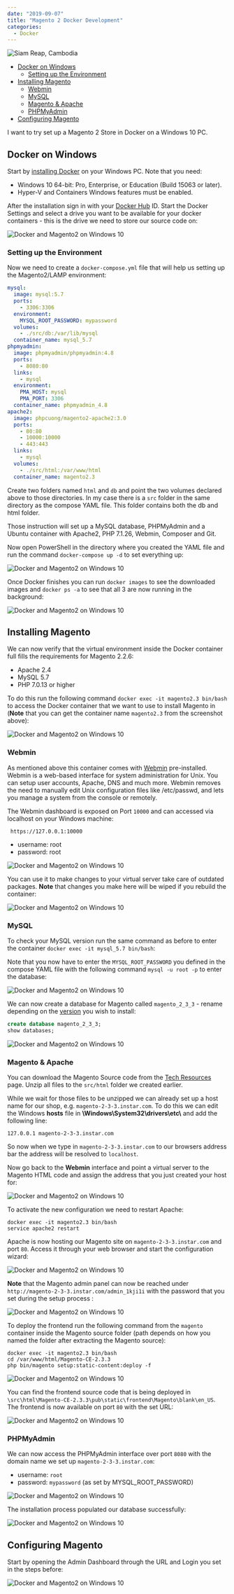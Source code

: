 ```yaml
---
date: "2019-09-07"
title: "Magento 2 Docker Development"
categories:
  - Docker
---
```


![Siam Reap, Cambodia](./photo-kt456d_645dhfh6dgjkhg4_d.jpg)

<!-- TOC -->

- [Docker on Windows](#docker-on-windows)
  - [Setting up the Environment](#setting-up-the-environment)
- [Installing Magento](#installing-magento)
  - [Webmin](#webmin)
  - [MySQL](#mysql)
  - [Magento &amp; Apache](#magento-amp-apache)
  - [PHPMyAdmin](#phpmyadmin)
- [Configuring Magento](#configuring-magento)

<!-- /TOC -->

I want to try set up a Magento 2 Store in Docker on a Windows 10 PC.


## Docker on Windows

Start by [installing Docker](https://docs.docker.com/docker-for-windows/install/) on your Windows PC. Note that you need:


* Windows 10 64-bit: Pro, Enterprise, or Education (Build 15063 or later).
* Hyper-V and Containers Windows features must be enabled.


After the installation sign in with your [Docker Hub](https://hub.docker.com) ID. Start the Docker Settings and select a drive you want to be available for your docker containers - this is the drive we need to store our source code on:


![Docker and Magento2 on Windows 10](./Magento2_Docker_01.png)


### Setting up the Environment

Now we need to create a `docker-compose.yml` file that will help us setting up the Magento2/LAMP environment:


```yaml
mysql:
  image: mysql:5.7
  ports:
    - 3306:3306
  environment:
    MYSQL_ROOT_PASSWORD: mypassword
  volumes:
    - ./src/db:/var/lib/mysql
  container_name: mysql_5.7
phpmyadmin:
  image: phpmyadmin/phpmyadmin:4.8
  ports:
    - 8080:80
  links:
    - mysql
  environment:
    PMA_HOST: mysql
    PMA_PORT: 3306
  container_name: phpmyadmin_4.8
apache2:
  image: phpcuong/magento2-apache2:3.0
  ports:
    - 80:80
    - 10000:10000
    - 443:443
  links:
    - mysql
  volumes:
    - ./src/html:/var/www/html
  container_name: magento2.3
```

<!-- giaphugroup -->

Create two folders named `html` and `db` and point the two volumes declared above to those directories. In my case there is a `src` folder in the same directory as the compose YAML file. This folder contains both the db and html folder.

Those instruction will set up a MySQL database, PHPMyAdmin and a Ubuntu container with Apache2, PHP 7.1.26, Webmin, Composer and Git.

Now open PowerShell in the directory where you created the YAML file and run the command `docker-compose up -d` to set everything up:


![Docker and Magento2 on Windows 10](./Magento2_Docker_02.png)


Once Docker finishes you can run `docker images` to see the downloaded images and `docker ps -a` to see that all 3 are now running in the background:


![Docker and Magento2 on Windows 10](./Magento2_Docker_03.png)



## Installing Magento

We can now verify that the virtual environment inside the Docker container full fills the requirements for Magento 2.2.6:

* Apache 2.4
* MySQL 5.7
* PHP 7.0.13 or higher


To do this run the following command `docker exec -it magento2.3 bin/bash` to access the Docker container that we want to use to install Magento in (__Note__ that you can get the container name `magento2.3` from the screenshot above):


![Docker and Magento2 on Windows 10](./Magento2_Docker_04.png)


### Webmin

As mentioned above this container comes with [Webmin](http://www.webmin.com) pre-installed. Webmin is a web-based interface for system administration for Unix. You can setup user accounts, Apache, DNS and much more. Webmin removes the need to manually edit Unix configuration files like /etc/passwd, and lets you manage a system from the console or remotely.


The Webmin dashboard is exposed on Port `10000` and can accessed via localhost on your Windows machine:


```
 https://127.0.0.1:10000
```

* username: root
* password: root


![Docker and Magento2 on Windows 10](./Magento2_Docker_05.png)


You can use it to make changes to your virtual server take care of outdated packages. __Note__ that changes you make here will be wiped if you rebuild the container:


![Docker and Magento2 on Windows 10](./Magento2_Docker_06.png)



### MySQL

To check your MySQL version run the same command as before to enter the container `docker exec -it mysql_5.7 bin/bash`:



Note that you now have to enter the `MYSQL_ROOT_PASSWORD` you defined in the compose YAML file with the following command `mysql -u root -p` to enter the database:


![Docker and Magento2 on Windows 10](./Magento2_Docker_07.png)


We can now create a database for Magento called `magento_2_3_3` - rename depending on the [version](https://devdocs.magento.com/release/) you wish to install:


```sql
create database magento_2_3_3;
show databases;
```


![Docker and Magento2 on Windows 10](./Magento2_Docker_08.png)



### Magento & Apache

You can download the Magento Source code from the [Tech Resources](https://magento.com/tech-resources/download) page. Unzip all files to the `src/html` folder we created earlier.


While we wait for those files to be unzipped we can already set up a host name for our shop, e.g. `magento-2-3-3.instar.com`. To do this we can edit the Windows __hosts__ file in __\Windows\System32\drivers\etc\\__ and add the following line:


```
127.0.0.1 magento-2-3-3.instar.com
```

So now when we type in `magento-2-3-3.instar.com` to our browsers address bar the address will be resolved to `localhost`.

Now go back to the __Webmin__ interface and point a virtual server to the Magento HTML code and assign the address that you just created your host for:


![Docker and Magento2 on Windows 10](./Magento2_Docker_09.png)


To activate the new configuration we need to restart Apache:


```
docker exec -it magento2.3 bin/bash
service apache2 restart
```

Apache is now hosting our Magento site on `magento-2-3-3.instar.com` and port `80`. Access it through your web browser and start the configuration wizard:


![Docker and Magento2 on Windows 10](./Magento2_Docker_10.png)


__Note__ that the Magento admin panel can now be reached under `http://magento-2-3-3.instar.com/admin_1kji1i` with the password that you set during the setup process :


![Docker and Magento2 on Windows 10](./Magento2_Docker_11.png)


To deploy the frontend run the following command from the `magento` container inside the Magento source folder (path depends on how you named the folder after extracting the Magento source):

```
docker exec -it magento2.3 bin/bash
cd /var/www/html/Magento-CE-2.3.3
php bin/magento setup:static-content:deploy -f
```


![Docker and Magento2 on Windows 10](./Magento2_Docker_12.png)


You can find the frontend source code that is being deployed in `\src\html\Magento-CE-2.3.3\pub\static\frontend\Magento\blank\en_US`. The frontend is now available on port `80` with the set URL:


![Docker and Magento2 on Windows 10](./Magento2_Docker_13.png)



### PHPMyAdmin

We can now access the PHPMyAdmin interface over port `8080` with the domain name we set up `magento-2-3-3.instar.com`:

* username: `root`
* password: `mypassword` (as set by MYSQL_ROOT_PASSWORD)


![Docker and Magento2 on Windows 10](./Magento2_Docker_13.png)


The installation process populated our database successfully:


![Docker and Magento2 on Windows 10](./Magento2_Docker_14.png)



## Configuring Magento

Start by opening the Admin Dashboard through the URL and Login you set in the steps before:


![Docker and Magento2 on Windows 10](./Magento2_Docker_15.png)